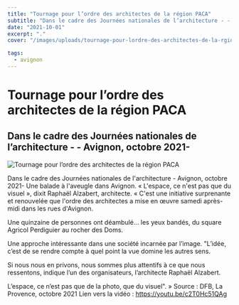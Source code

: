 ```yaml
---
title: "Tournage pour l’ordre des architectes de la région PACA"
subtitle: "Dans le cadre des Journées nationales de l’architecture - - Avignon, octobre 2021-"
date: "2021-10-01"
excerpt: "."
cover: "/images/uploads/tournage-pour-lordre-des-architectes-de-la-rgion-paca-1.png"

tags:
  - avignon
---
```


# Tournage pour l’ordre des architectes de la région PACA

## Dans le cadre des Journées nationales de l’architecture - - Avignon, octobre 2021-

![Tournage pour l’ordre des architectes de la région PACA](/images/uploads/tournage-pour-lordre-des-architectes-de-la-rgion-paca-1.png)

Dans le cadre des Journées nationales de l'architecture - Avignon, octobre 2021- Une balade à l'aveugle dans Avignon. « L'espace, ce n'est pas que du visuel », dixit Raphaël Alzabert, architecte. « C'est une initiative surprenante et renouvelée que l'ordre des architectes a mise en œuvre samedi après-midi dans les rues d'Avignon.

Une quinzaine de personnes ont déambulé… les yeux bandés, du square Agricol Perdiguier au rocher des Doms.

Une approche intéressante dans une société incarnée par l’image. "L’idée, c’est de se rendre compte à quel point la vue domine les autres sens.

Si nous nous en privons, nous sommes plus attentifs à ce que nous ressentons, indique l’un des organisateurs, l’architecte Raphaël Alzabert.

L’espace, ce n’est pas que de la photo, que du visuel". » Source : DFB, La Provence, octobre 2021 Lien vers la vidéo : https://youtu.be/c2T0Hc51QAg
